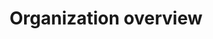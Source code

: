 ---
title: 'Organization overview'
sidebarTitle: 'Overview'
description: 'Display inline code and code blocks'
icon: 'door-open'
---